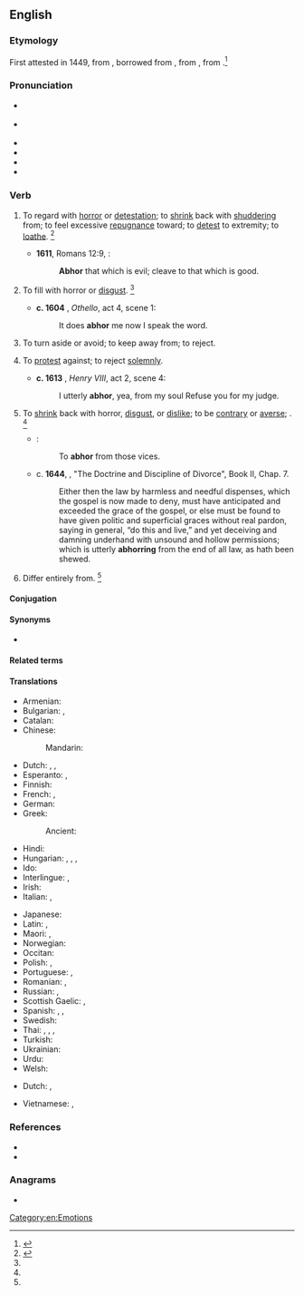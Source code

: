 ==English==
{{was wotd|2008|March|4}}

===Etymology===
{{root|en|ine-pro|*ǵʰers-}}
First attested in 1449, from {{inh|en|enm|abhorren}}, borrowed from {{bor|en|frm|abhorrer}}, from {{der|en|la|abhorreō||shrink away from in horror}}, from {{prefix|la|ab|gloss1=from|horreō|gloss2=stand aghast, bristle with fear|nocat=1}}.<ref>{{R:CDOE|page=2}}</ref>

===Pronunciation===
* {{a|RP}} {{IPA|en|/əbˈhɔː(ɹ)/}}
* {{a|US}} {{IPA|en|/æbˈhɔɹ/|/əbˈhɔɹ/}}
* {{audio|en|en-uk-abhor.ogg|Audio (UK)}}
* {{audio|en|en-us-abhor.ogg|Audio (US)}}
* {{audio|en|en-au-abhor.ogg|Audio (AU)}}
* {{rhymes|en|ɔːɹ}}

===Verb===
{{en-verb|abhorr}}

# {{lb|en|transitive}} To regard with [[horror]] or [[detestation]]; to [[shrink]] back with [[shudder]]ing from; to feel excessive [[repugnance]] toward; to [[detest]] to extremity; to [[loathe]]. {{defdate|First attested from around (1350 to 1470).}}<ref name=SOED>{{R:SOED5|page=4}}</ref>
#:{{ux|en|I absolutely '''abhor''' being stuck in traffic jams}}
#* '''1611''', Romans 12:9, {{w|Authorized King James Version|King James Bible}}:
#*: '''Abhor''' that which is evil; cleave to that which is good.
# {{lb|en|transitive|obsolete|impersonal}} To fill with horror or [[disgust]]. {{defdate|Attested from the mid 16<sup>th</sup> century until the early 17<sup>th</sup> century.}}<ref name=SOED/>
#* '''c. 1604''' {{w|William Shakespeare}}, ''Othello'', act 4, scene 1:
#*: It does '''abhor''' me now I speak the word.
# {{lb|en|transitive}} To turn aside or avoid; to keep away from; to reject.
# {{lb|en|transitive|canon law|obsolete}} To [[protest]] against; to reject [[solemnly]].
#* '''c. 1613''' {{w|William Shakespeare}}, ''Henry VIII'', act 2, scene 4:
#*: I utterly '''abhor''', yea, from my soul Refuse you for my judge.
# {{lb|en|intransitive|obsolete}} To [[shrink]] back with horror, [[disgust]], or [[dislike]]; to be [[contrary]] or [[averse]]; {{non-gloss definition|construed with ''from''}}. {{defdate|Attested from the mid 16<sup>th</sup> century until the mid 17<sup>th</sup> century.}}<ref name=SOED/>
#* {{rfdatek|en|Nicholas Udall}}:
#*: To '''abhor''' from those vices.
#* c. '''1644''', {{w|John Milton}}, "The Doctrine and Discipline of Divorce", Book II, Chap. 7.
#*: Either then the law by harmless and needful dispenses, which the gospel is now made to deny, must have anticipated and exceeded the grace of the gospel, or else must be found to have given politic and superficial graces without real pardon, saying in general, “do this and live,” and yet deceiving and damning underhand with unsound and hollow permissions; which is utterly '''abhorring''' from the end of all law, as hath been shewed.
# {{lb|en|intransitive|obsolete}} Differ entirely from. {{defdate|Attested from the mid 16<sup>th</sup> century until the late 17<sup>th</sup> century.}}<ref name=SOED/>

====Conjugation====
{{en-conj-simple}}

====Synonyms====
* {{sense|to regard with horror or detestation}} {{seeSynonyms|en|hate|sense=1}}

====Related terms====
{{col4|en
|abhorred
|abhorrence
|abhorrency
|abhorrent
|abhorrently
|abhorrer
|abhorrible
|abhorring
}}
{{rootsee|en|ǵʰers}}

====Translations====
{{trans-top|to regard with horror or detestation}}
* Armenian: {{t+|hy|ատել}}
* Bulgarian: {{t+|bg|отвращавам|alt=отвращавам се}}, {{t|bg|гнуся|alt=гнуся се}}
* Catalan: {{t+|ca|avorrir}}
* Chinese:
*: Mandarin: {{t+|cmn|痛恨|tr=tònghèn}}
* Dutch: {{t+|nl|verafschuwen}}, {{t|nl|walgen van}}, {{t|nl|gruwen van}}
* Esperanto: {{t+|eo|abomeni}}, {{t|eo|malamegi}}
* Finnish: {{t+|fi|inhota}}
* French: {{t+|fr|avoir horreur|alt=avoir horreur de}}, {{t+|fr|abhorrer}}
* German: {{t+|de|verabscheuen}}
* Greek:
*: Ancient: {{t|grc|στυγέω}}
* Hindi: {{t|hi|घृणा करना|m-p}}
* Hungarian: {{t+|hu|irtózik}}, {{t+|hu|iszonyodik}}, {{t|hu|viszolyog}}, {{t+|hu|gyűlöl}}
* Ido: {{t+|io|abominar}}
* Interlingue: {{t|ie|abhorrer}}, {{t|ie|abominar}}
* Irish: {{t|ga|adhfhuathaigh}}
* Italian: {{t+|it|aborrire}}, {{t+|it|abominare}}
{{trans-mid}}
* Japanese: {{t+|ja|忌む|tr=imu}}
* Latin: {{t|la|abhorreō}}, {{t|la|abōminor}}
* Maori: {{t|mi|konekone}}, {{t|mi|whakahouhou}}
* Norwegian: {{t+|no|avsky}}
* Occitan: {{t+|oc|aborrir|}}
* Polish: {{t|pl|czuć odrazę}}, {{t|pl|nie cierpieć}}
* Portuguese: {{t+|pt|abominar}}, {{t+|pt|detestar}}
* Romanian: {{t+|ro|abhora}}, {{t+|ro|detesta}}
* Russian: {{t+|ru|ненави́деть}}, {{t|ru|пита́ть отвраще́ние}}
* Scottish Gaelic: {{t|gd|gràinich}}, {{t|gd|fuathaich}}
* Spanish: {{t+|es|aborrecer}}, {{t+|es|detestar}}, {{t+|es|abominar}}
* Swedish: {{t+|sv|avsky}}
* Thai: {{t+|th|เกลียด}}, {{t|th|เกลียดชัง|tr=glìat chang}}, {{t+|th|ชัง}}, {{t+|th|ขยะแขยง|tr=kae-ya-kae-yaeng}}
* Turkish: {{t+|tr|nefret etmek}}
* Ukrainian: {{t|uk|морально ненавидіти|impf}}
* Urdu: {{t|ur|گھرنا کرنا‎|tr=ghŕṇā karnā}}
* Welsh: {{t|cy|cashau}}
{{trans-bottom}}

{{trans-top|to reject with disdain}}
* Dutch: {{t+|nl|verwerpen}},
{{trans-mid}}
{{trans-bottom}}

{{checktrans-top}}
* Vietnamese: {{t+check|vi|ghê tởm}}, {{t-check|vi|ghét cay ghét đắng}}
{{trans-mid}}
{{trans-bottom}}

===References===
* {{R:Webster 1913}}
* {{R:Century 1911}}
<references/>

===Anagrams===
* {{anagrams|en|a=abhor|Bohra|Borah|broha}}

[[Category:en:Emotions]]